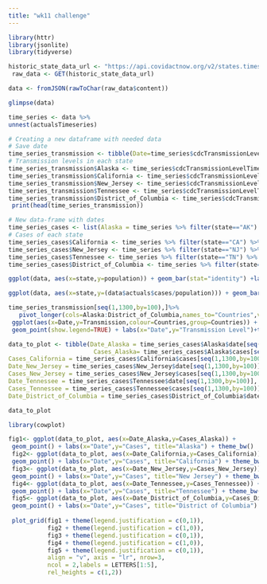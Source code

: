 ```yaml
---
title: "wk11 challenge"
---
```


```r
library(httr)
library(jsonlite) 
library(tidyverse)
```

```r
historic_state_data_url <- "https://api.covidactnow.org/v2/states.timeseries.json?apiKey=26928a71337346d6970a520cd5d32d60"
 raw_data <- GET(historic_state_data_url)
```

```r
data <- fromJSON(rawToChar(raw_data$content))
```

```r
glimpse(data)
```

```r
time_series <- data %>%
unnest(actualsTimeseries)
```

```r
# Creating a new dataframe with needed data
# Save date
time_series_transmission <- tibble(Date=time_series$cdcTransmissionLevelTimeseries[[which(data$state=="CA")]]$date)
# Transmission levels in each state
time_series_transmission$Alaska <- time_series$cdcTransmissionLevelTimeseries[[which(data$state=="AK")]]$ cdcTransmissionLevel
time_series_transmission$California <- time_series$cdcTransmissionLevelTimeseries[[which(data$state=="CA")]]$cdcTransmissionLevel
time_series_transmission$New_Jersey <- time_series$cdcTransmissionLevelTimeseries[[which(data$state=="NJ")]]$cdcTransmissionLevel
time_series_transmission$Tennessee <- time_series$cdcTransmissionLevelTimeseries[[which(data$state=="TN")]]$cdcTransmissionLevel
time_series_transmission$District_of_Columbia <- time_series$cdcTransmissionLevelTimeseries[[which(data$state=="DC")]]$cdcTransmissionLevel
 print(head(time_series_transmission))
```

```r
# New data-frame with dates
time_series_cases <- list(Alaska = time_series %>% filter(state=="AK") %>% select(date,cases))
# Cases of each state
time_series_cases$California <- time_series %>% filter(state=="CA") %>% select(date,cases) 
time_series_cases$New_Jersey <- time_series %>% filter(state=="NJ") %>% select(date,cases) 
time_series_cases$Tennessee <- time_series %>% filter(state=="TN") %>% select(date,cases) 
time_series_cases$District_of_Columbia <- time_series %>% filter(state=="DC") %>% select(date,cases)
```

```r
ggplot(data, aes(x=state,y=population)) + geom_bar(stat="identity") +labs(x="States",y="Population") + theme_bw()

```

```r
ggplot(data, aes(x=state,y=(data$actuals$cases/population))) + geom_bar(stat="identity") + labs(x="States",y="Infected (%)")+theme_bw()
```

```r
time_series_transmission[seq(1,1300,by=100),]%>%
   pivot_longer(cols=Alaska:District_of_Columbia,names_to="Countries",values_to="Transmission") %>%
 ggplot(aes(x=Date,y=Transmission,colour=Countries,group=Countries)) +
 geom_point(show.legend=TRUE) + labs(x="Date",y="Transmission Level")+theme_bw()
```

```r
data_to_plot <- tibble(Date_Alaska = time_series_cases$Alaska$date[seq(1,1300,by=100)],
                        Cases_Alaska= time_series_cases$Alaska$cases[seq(1,1300,by=100)],Date_California = time_series_cases$California$date[seq(1,1300,by=100)],
Cases_California = time_series_cases$California$cases[seq(1,1300,by=100)],
Date_New_Jersey = time_series_cases$New_Jersey$date[seq(1,1300,by=100)],
Cases_New_Jersey = time_series_cases$New_Jersey$cases[seq(1,1300,by=100)],
Date_Tennessee = time_series_cases$Tennessee$date[seq(1,1300,by=100)],
Cases_Tennessee = time_series_cases$Tennessee$cases[seq(1,1300,by=100)],
Date_District_of_Columbia = time_series_cases$District_of_Columbia$date[seq(1,1300,by=100)],Cases_District_of_Columbia = time_series_cases$District_of_Columbia$cases[seq(1,1300,by=100)])

data_to_plot
```

```r
library(cowplot)
```

```r
fig1<- ggplot(data_to_plot, aes(x=Date_Alaska,y=Cases_Alaska)) +
 geom_point() + labs(x="Date",y="Cases", title="Alaska") + theme_bw()
 fig2<- ggplot(data_to_plot, aes(x=Date_California,y=Cases_California)) +
 geom_point() + labs(x="Date",y="Cases", title="California") + theme_bw()
 fig3<- ggplot(data_to_plot, aes(x=Date_New_Jersey,y=Cases_New_Jersey)) +
 geom_point() + labs(x="Date",y="Cases", title="New Jersey") + theme_bw()
 fig4<- ggplot(data_to_plot, aes(x=Date_Tennessee,y=Cases_Tennessee)) +
 geom_point() + labs(x="Date",y="Cases", title="Tennessee") + theme_bw()
 fig5<- ggplot(data_to_plot, aes(x=Date_District_of_Columbia,y=Cases_District_of_Columbia)) +
 geom_point() + labs(x="Date",y="Cases", title="District of Columbia") + theme_bw()
 
 plot_grid(fig1 + theme(legend.justification = c(0,1)),
           fig2 + theme(legend.justification = c(1,0)),
           fig3 + theme(legend.justification = c(0,1)),
           fig4 + theme(legend.justification = c(1,0)),
           fig5 + theme(legend.justification = c(0,1)),
           align = "v", axis = "lr", nrow=3,
           ncol = 2,labels = LETTERS[1:5],
           rel_heights = c(1,2))
```
